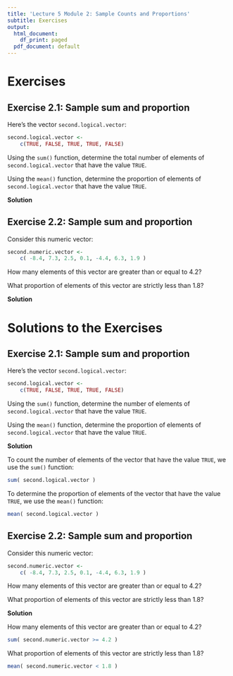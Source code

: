 ```yaml
---
title: 'Lecture 5 Module 2: Sample Counts and Proportions'
subtitle: Exercises
output:
  html_document:
    df_print: paged
  pdf_document: default
---
```



# Exercises


## Exercise 2.1: Sample sum and proportion

Here's the vector `second.logical.vector`:
```r
second.logical.vector <- 
    c(TRUE, FALSE, TRUE, TRUE, FALSE)
```

Using the `sum()` function, determine the total number of elements of `second.logical.vector` that have the value `TRUE`.

Using the `mean()` function, determine the proportion of elements of `second.logical.vector` that have the value `TRUE`.

**Solution**




## Exercise 2.2: Sample sum and proportion

Consider this numeric vector:
```r
second.numeric.vector <-
    c( -8.4, 7.3, 2.5, 0.1, -4.4, 6.3, 1.9 )
```

How many elements of this vector are greater than or equal to 4.2?

What proportion of elements of this vector are strictly less than 1.8?

**Solution**






# Solutions to the Exercises


## Exercise 2.1: Sample sum and proportion

Here's the vector `second.logical.vector`:
```r
second.logical.vector <- 
    c(TRUE, FALSE, TRUE, TRUE, FALSE)
```

Using the `sum()` function, determine the number of elements of `second.logical.vector` that have the value `TRUE`.

Using the `mean()` function, determine the proportion of elements of `second.logical.vector` that have the value `TRUE`.

**Solution**

To count the number of elements of the vector that have the value `TRUE`, we use the `sum()` function:
```r
sum( second.logical.vector )
```

To determine the proportion of elements of the vector that have the value `TRUE`, we use the `mean()` function:
```r
mean( second.logical.vector )
```



## Exercise 2.2: Sample sum and proportion

Consider this numeric vector:
```r
second.numeric.vector <-
    c( -8.4, 7.3, 2.5, 0.1, -4.4, 6.3, 1.9 )
```

How many elements of this vector are greater than or equal to 4.2?

What proportion of elements of this vector are strictly less than 1.8?

**Solution**

How many elements of this vector are greater than or equal to 4.2?
```r
sum( second.numeric.vector >= 4.2 )
```


What proportion of elements of this vector are strictly less than 1.8?
```r
mean( second.numeric.vector < 1.8 )
```




